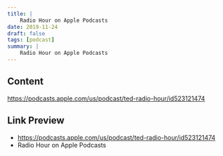 ```yaml
---
title: |
    Radio Hour on Apple Podcasts
date: 2019-11-24
draft: false
tags: [podcast]
summary: |
    Radio Hour on Apple Podcasts
---
```


## Content

https://podcasts.apple.com/us/podcast/ted-radio-hour/id523121474

## Link Preview

- https://podcasts.apple.com/us/podcast/ted-radio-hour/id523121474
- Radio Hour on Apple Podcasts

